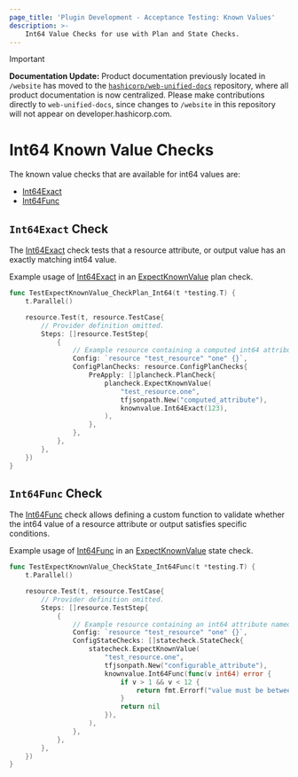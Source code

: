 ```yaml
---
page_title: 'Plugin Development - Acceptance Testing: Known Values'
description: >-
    Int64 Value Checks for use with Plan and State Checks.
---
```


> [!IMPORTANT]  
> **Documentation Update:** Product documentation previously located in `/website` has moved to the [`hashicorp/web-unified-docs`](https://github.com/hashicorp/web-unified-docs) repository, where all product documentation is now centralized. Please make contributions directly to `web-unified-docs`, since changes to `/website` in this repository will not appear on developer.hashicorp.com.

# Int64 Known Value Checks

The known value checks that are available for int64 values are:

* [Int64Exact](/terraform/plugin/testing/acceptance-tests/known-value-checks/int64#int64exact-check)
* [Int64Func](/terraform/plugin/testing/acceptance-tests/known-value-checks/int64#int64func-check)

## `Int64Exact` Check

The [Int64Exact](https://pkg.go.dev/github.com/hashicorp/terraform-plugin-testing/knownvalue#Int64Exact) check tests that a resource attribute, or output value has an exactly matching int64 value.

Example usage of [Int64Exact](https://pkg.go.dev/github.com/hashicorp/terraform-plugin-testing/knownvalue#Int64Exact) in an [ExpectKnownValue](/terraform/plugin/testing/acceptance-tests/plan-checks/resource) plan check.

```go
func TestExpectKnownValue_CheckPlan_Int64(t *testing.T) {
	t.Parallel()

	resource.Test(t, resource.TestCase{
		// Provider definition omitted.
		Steps: []resource.TestStep{
			{
        	    // Example resource containing a computed int64 attribute named "computed_attribute"
				Config: `resource "test_resource" "one" {}`,
				ConfigPlanChecks: resource.ConfigPlanChecks{
					PreApply: []plancheck.PlanCheck{
						plancheck.ExpectKnownValue(
							"test_resource.one",
							tfjsonpath.New("computed_attribute"),
							knownvalue.Int64Exact(123),
						),
					},
				},
			},
		},
	})
}
```

## `Int64Func` Check

The [Int64Func](https://pkg.go.dev/github.com/hashicorp/terraform-plugin-testing/knownvalue#Int64Func) check allows defining a custom function to validate whether the int64 value of a resource attribute or output satisfies specific conditions.

Example usage of [Int64Func](https://pkg.go.dev/github.com/hashicorp/terraform-plugin-testing/knownvalue#Int64Func) in an [ExpectKnownValue](/terraform/plugin/testing/acceptance-tests/state-checks/resource) state check.

```go
func TestExpectKnownValue_CheckState_Int64Func(t *testing.T) {
	t.Parallel()

	resource.Test(t, resource.TestCase{
		// Provider definition omitted.
		Steps: []resource.TestStep{
			{
				// Example resource containing an int64 attribute named "configurable_attribute"
				Config: `resource "test_resource" "one" {}`,
				ConfigStateChecks: []statecheck.StateCheck{
					statecheck.ExpectKnownValue(
						"test_resource.one",
						tfjsonpath.New("configurable_attribute"),
						knownvalue.Int64Func(func(v int64) error {
							if v > 1 && v < 12 {
								return fmt.Errorf("value must be between 1 and 12")
							}
							return nil
						}),
					),
				},
			},
		},
	})
}
```